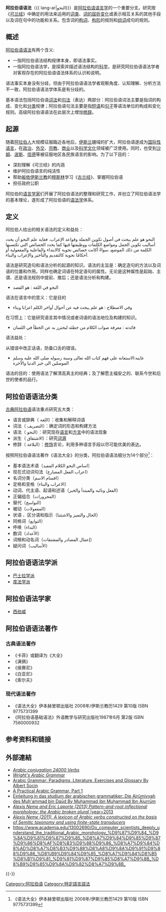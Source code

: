 {{noteTA
|T=zh-cn:阿拉伯语语法;zh-hk:阿拉伯語文法;zh-tw:阿拉伯語文法;
|1=zh-cn:语法;zh-hk:文法;zh-tw:文法;語法=>zh-tw:文法;
|2=zh-cn:单词;zh-hk:單詞;zh-tw:單字;單詞=>zh-tw:單字;
}}
{{expert-subject|time=2011-08-27T00:03:26+00:00}}
'''阿拉伯语语法'''（{{ lang-ar|النحو}}）是[[阿拉伯语语言学|阿拉伯语语言学]]的一个重要分支。研究按《[[可兰经|可兰经]]》中确定的用法来运用的[[词类|词类]]、[[词的屈折变化|词的屈折变化]]或表示相互关系的其他手段以及词在句中的功能和关系。包含词的[[构词|构词]]、[[构形|构形]]的规则和[[组词|组词]]成句的规则。

==概述==
[[阿拉伯语|阿拉伯语]][[语法|语法]]有两个含义:

*一指阿拉伯语法结构规律本身，即语法事实。
*一指阿拉伯语法学，是探索并描述语法结构的[[科学|科学]]，是研究阿拉伯语语法学者对客观存在的阿拉伯语语法体系的认识和说明。

语法事实本身没有分歧，但由于阿拉伯语语法学者观察角度、认知理解、分析方法不一致，阿拉伯语语法学体系是有分歧的。

基本语法包括阿拉伯语[[词法|词法]]和[[句法|句法]]（表达）两部分：阿拉伯语词法主要是指词的构成、变化和[[分类|分类]]规律；阿拉伯语句法主要是指[[短语|短语]]和[[句子|句子]]等语法单位的构成和变化规则。高级阿拉伯语语法在此层次上增加[[修辞|修辞]]。

==起源==
随着[[阿拉伯人|阿拉伯人]]大规模征服臨近各地后，[[伊斯兰|伊斯兰]]疆域的扩大，阿拉伯语遂成为[[国际性语言|国际性语言]]，在[[政治|政治]]、[[外交|外交]]、[[宗教|宗教]]、[[商业|商业]]以及[[科学文化|科学文化]]领域被广泛使用。同时，也受到[[沙姆|沙姆]]、[[波斯|波斯]]、[[信德|信德]]等被征服地区各民族语言的影响。为了以下目的：

*深刻理解《可兰经》的内涵
*维护阿拉伯语言的纯洁性
*帮助[[皈依|皈依]][[伊斯兰教|伊斯兰教]]的[[穆斯林|穆斯林]]学习《[[古兰经|古兰经]]》、掌握阿拉伯语
*担任政府公职

阿拉伯的[[语言学家|语言学家]]们开展了阿拉伯语法的整理和研究工作，并创立了阿拉伯语法学的基本理论，遂形成了阿拉伯语的[[语法学|语法学]]体系。

==定义==

阿拉伯人给出的相关语法的定义和益处：

النحو هو علم يبحث في أصول تكوين الجملة وقواعد الإعراب. فغاية علم النحو أن يحدد أساليب تكوين الجمل ومواضع الكلمات ووظيفتها فيها كما يحدد الخصائص التي تكتسبها الكلمة من ذلك الموضع، سواءً أكانت خصائص نحوية كالابتداء والفاعلية والمفعولية أو أحكامًا نحوية كالتقديم والتأخير والإعراب والبناء.

语法是研究造句和语法分析的起源的知识。语法的主旨是：确定造句的方法以及词语的位置和作用。同样也确定词语在特定语句的属性。无论是这种属性是起始、主谓、还是语法规则中提前、推后；还是语法分析和构建。

*النحو في اللغة : هو القصد

语法在语言中的意义：它是目的

*وفي الاصطلاح : هو علم يبحث فيه عن أحوال أواخر الكلم اعرابا وبناء

在习惯上：它是研究语言其中情况或者词语的语法地位及构建的知识。

*فائدته : معرفة صواب الكلام من خطئه ليحترز به عن الخطأ في اللسان

语法益处：

从错误中改正话语，防备口舌的错误。

*غايته:الاستعانة على فهم كتاب الله تعالى وسنة رسوله صلى الله عليه وسلم الموصلين الى خير الدنيا والآخرة 


语法的目的：使用语法了解清高真主的经典；及了解愿主福安之的、联系今世和后世的使者的品行。



==阿拉伯语语法分类==

[[古典阿拉伯语|古典阿拉伯语]]语法重点研究五大类：

*语言或辞典（''{{transl|ar|DIN|al-luġah}}'' اللغة）：收集和解释词语
*词法（''{{transl|ar|DIN|at-taṣrīf}}'' التصريف）：确定词的形态和构建方法
*语法（''{{transl|ar|DIN|an-naḥw}}'' النحو）：研究现存[[语言|语言]]和[[方言|方言]]中的语法现象
*派生（''{{transl|ar|DIN|al-ištiqāq}}'' الاشتقاق）：研究[[词源|词源]]
*修辞（''{{transl|ar|DIN|al-balāġah}}'' البلاغة）：[[修饰|修饰]]言论，利用多种语言手段以尽可能优美的表达。

按照阿拉伯语语法著作《语法大全》的分类，阿拉伯语语法细分为14个部分<ref>《语法大全》伊本赫里顿出版社 2008年/伊斯兰教历1429 第10版 ISBN 9775731399</ref>：

* 基本语法术语（اساس النحو الكلام المفيد）
* 现在式动词句法（اعراب الفعل المضارع）
* 名词分类（اقسام الاسم）
* 定格和变格（الاعراب والبناء）
* 动词、代主语、起语和述语（الفعل ونائبه والمبتدأ والخبر）
* 正偏组合（المجرورات）
* 替代（النواسخ）
* 被动（المفعولات）
* 状语 、区分语和指示（الحال والتميز والاشتثنا）
* 同格词（التوابع）
* 呼唤（النداء）
* 数词（الأعداد）
* 词根和动名词（إعمال المصادر  والمشتقات）
* 疑问词（الأساليب）

==阿拉伯语语法学派==
* [[巴士拉学派|巴士拉学派]]
* [[库法学派|库法学派]]
 
==阿拉伯语法学家==
*[[西伯威|西伯威]]

==阿拉伯语语法著作==
===古典语法著作===
*《卡菲》或翻译为《大全》
*《满俩》
*《侯赛尼》
*《白亚尼》
*《索尔夫》

===现代语法著作===
*《语法大全》伊本赫里顿出版社 2008年/伊斯兰教历1429 第10版 ISBN 9775731399
*《阿拉伯语基础语法》外语教学与研究出版社1987年6月 第2版 ISBN 7560000932

==参考资料和链接==
{{reflist|2}}

==外部連結==
<!--Please don't add links without prior agreement-->
*[https://play.google.com/store/apps/details?id=com.almared.tarif ''Arabic conjugation 24000 Verbs''] {{Wayback|url=https://play.google.com/store/apps/details?id=com.almared.tarif |date=20170517085310 }}
*[https://archive.org/details/WrightsArabicGrammar2Of2 ''Wright's Arabic Grammar'']
*[https://archive.org/details/arabicgrammarpa00kenngoog/page/n134 <!-- pg=112 --> Arabic Grammar: Paradigms, Literature, Exercises and Glossary By Albert Socin]
*[https://books.google.com/books?id=ex4UAAAAYAAJ&pg=PA183 A Practical Arabic Grammar, Part 1] {{Wayback|url=https://books.google.com/books?id=ex4UAAAAYAAJ&pg=PA183 |date=20211223134634 }}
*[https://books.google.com/books?id=BkEYAAAAYAAJ&pg=PA50 Einleitung in das studium der arabischen grammatiker: Die Ajrūmiyyah des Muh'ammad bin Daūd By Muḥammad ibn Muḥammad Ibn Ājurrūm] {{Wayback|url=https://books.google.com/books?id=BkEYAAAAYAAJ&pg=PA50 |date=20211223134634 }}
*[https://halshs.archives-ouvertes.fr/hal-00831338 ''Alexis Neme and Eric Laporte (2013) Pattern-and-root inflectional morphology: the Arabic broken plural'' |year=2013] {{Wayback|url=https://halshs.archives-ouvertes.fr/hal-00831338 |date=20210225060601 }}
*[http://alpage.inria.fr/~sagot/woler2011/WoLeR2011/Program_&_Proceedings_files/WoLeR%202011%20-%20Neme.pdf '' Alexis Neme (2011), A lexicon of Arabic verbs constructed on the basis of Semitic taxonomy and using finite-state transducers''] {{Wayback|url=http://alpage.inria.fr/~sagot/woler2011/WoLeR2011/Program_%26_Proceedings_files/WoLeR%202011%20-%20Neme.pdf |date=20160304115542 }}
*https://www.academia.edu/13002690/Do_computer_scientists_deeply_understand_the_traditional_Arabic_morphology_%D9%87%D9%84_%D9%8A%D9%81%D9%87%D9%85_%D8%A7%D9%84%D9%85%D9%87%D9%86%D8%AF%D8%B3%D9%88%D9%86_%D8%A7%D9%84%D8%AD%D8%A7%D8%B3%D9%88%D8%A8%D9%8A%D9%91%D9%88%D9%86_%D8%B9%D9%84%D9%85_%D8%A7%D9%84%D8%B5%D8%B1%D9%81_%D9%81%D9%87%D9%85%D8%A7%D9%8B_%D8%B9%D9%85%D9%8A%D9%82%D8%A7%D9%8B_ {{Wayback|url=https://www.academia.edu/13002690/Do_computer_scientists_deeply_understand_the_traditional_Arabic_morphology_%D9%87%D9%84_%D9%8A%D9%81%D9%87%D9%85_%D8%A7%D9%84%D9%85%D9%87%D9%86%D8%AF%D8%B3%D9%88%D9%86_%D8%A7%D9%84%D8%AD%D8%A7%D8%B3%D9%88%D8%A8%D9%8A%D9%91%D9%88%D9%86_%D8%B9%D9%84%D9%85_%D8%A7%D9%84%D8%B5%D8%B1%D9%81_%D9%81%D9%87%D9%85%D8%A7%D9%8B_%D8%B9%D9%85%D9%8A%D9%82%D8%A7%D9%8B_ |date=20211223134638 }}
{{-}}
{{阿拉伯语言|state=collapsed}}
{{各語言語法|state=collapsed}}

[[Category:阿拉伯语|Category:阿拉伯语]]
[[Category:特定語言語法|Category:特定語言語法]]